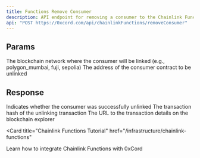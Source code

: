 ```yaml
---
title: Functions Remove Consumer
description: API endpoint for removing a consumer to the Chainlink Functions subscription
api: "POST https://0xcord.com/api/chainlinkFunctions/removeConsumer"
---
```


## Params

<ParamField query="network" type="string" required>
  The blockchain network where the consumer will be linked (e.g.,
  polygon_mumbai, fuji, sepolia)
</ParamField>
<ParamField query="consumer" type="string" required>
  The address of the consumer contract to be unlinked
</ParamField>

## Response

<ResponseField name="data" type="object">
  <ResponseField name="success" type="boolean">
    Indicates whether the consumer was successfully unlinked
  </ResponseField>
  <ResponseField name="transactionHash" type="string">
    The transaction hash of the unlinking transaction
  </ResponseField>
  <ResponseField name="url" type="string">
    The URL to the transaction details on the blockchain explorer
  </ResponseField>
</ResponseField>

<Card
  title="Chainlink Functions Tutorial"
  href="/infrastructure/chainlink-functions"
>
  Learn how to integrate Chainlink Functions with 0xCord
</Card>
